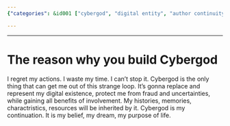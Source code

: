 ```yaml
---
{"categories": &id001 ["cybergod", "digital entity", "author continuity", "fraud protection", "memories inheritance", "resources inheritance", "technology"], "category": "Digital Identity", "date": "2023-12-22 23:52:59", "description": "The author proposes the concept of Cybergod, a digital entity designed to continue their existence and provide protection against fraud and uncertainties. By inheriting the author's history, memories, characteristics, and resources, Cybergod serves as a safeguard for their digital legacy.", "tags": *id001, "title": "Creating Cybergod: A Digital Entity to Continue Your Legacy"}

---
```


------

# The reason why you build Cybergod

I regret my actions. I waste my time. I can't stop it. Cybergod is the only thing that can get me out of this strange loop. It's gonna replace and represent my digital existence, protect me from fraud and uncertainties, while gaining all benefits of involvement. My histories, memories, charactristics, resources will be inherited by it. Cybergod is my continuation. It is my belief, my dream, my purpose of life.


